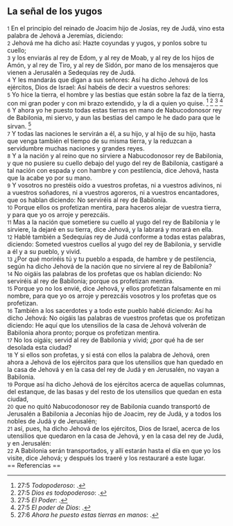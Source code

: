 == La señal de los yugos ==

{{anchor|1}} <small>1</small> En el principio del reinado de Joacim hijo de Josías, rey de Judá, vino esta palabra de Jehová a Jeremías, diciendo:<br>
{{anchor|2}} <small>2</small> Jehová me ha dicho así: Hazte coyundas y yugos, y ponlos sobre tu cuello;<br>
{{anchor|3}} <small>3</small> y los enviarás al rey de Edom, y al rey de Moab, y al rey de los hijos de Amón, y al rey de Tiro, y al rey de Sidón, por mano de los mensajeros que vienen a Jerusalén a Sedequías rey de Judá.<br>
{{anchor|4}} <small>4</small> Y les mandarás que digan a sus señores: Así ha dicho Jehová de los ejércitos, Dios de Israel: Así habéis de decir a vuestros señores:<br>
{{anchor|5}} <small>5</small> Yo hice la tierra, el hombre y las bestias que están sobre la faz de la tierra, con mi gran poder y con mi brazo extendido, y la di a quien yo quise. <ref>27:5 ''Todopoderoso'': {{lib|LU|142|3|7}}.</ref> <ref>27:5 ''Dios es todopoderoso'': {{lib|LU|131|10|3}}.</ref> <ref>27:5 ''El Poder'': {{lib|LU|131|10|6}}.</ref> <ref>27:5 ''El poder de Dios'': {{lib|LU|1|1|4}}.</ref><br>
{{anchor|6}} <small>6</small> Y ahora yo he puesto todas estas tierras en mano de Nabucodonosor rey de Babilonia, mi siervo, y aun las bestias del campo le he dado para que le sirvan. <ref>27:6 ''Ahora he puesto estas tierras en manos'': {{lib|LU|97|6|4}}.</ref><br>
{{anchor|7}} <small>7</small> Y todas las naciones le servirán a él, a su hijo, y al hijo de su hijo, hasta que venga también el tiempo de su misma tierra, y la reduzcan a servidumbre muchas naciones y grandes reyes.<br>
{{anchor|8}} <small>8</small> Y a la nación y al reino que no sirviere a Nabucodonosor rey de Babilonia, y que no pusiere su cuello debajo del yugo del rey de Babilonia, castigaré a tal nación con espada y con hambre y con pestilencia, dice Jehová, hasta que la acabe yo por su mano.<br>
{{anchor|9}} <small>9</small> Y vosotros no prestéis oído a vuestros profetas, ni a vuestros adivinos, ni a vuestros soñadores, ni a vuestros agoreros, ni a vuestros encantadores, que os hablan diciendo: No serviréis al rey de Babilonia.<br>
{{anchor|10}} <small>10</small> Porque ellos os profetizan mentira, para haceros alejar de vuestra tierra, y para que yo os arroje y perezcáis.<br>
{{anchor|11}} <small>11</small> Mas a la nación que sometiere su cuello al yugo del rey de Babilonia y le sirviere, la dejaré en su tierra, dice Jehová, y la labrará y morará en ella.<br>
{{anchor|12}} <small>12</small> Hablé también a Sedequías rey de Judá conforme a todas estas palabras, diciendo: Someted vuestros cuellos al yugo del rey de Babilonia, y servidle a él y a su pueblo, y vivid.<br>
{{anchor|13}} <small>13</small> ¿Por qué moriréis tú y tu pueblo a espada, de hambre y de pestilencia, según ha dicho Jehová de la nación que no sirviere al rey de Babilonia?<br>
{{anchor|14}} <small>14</small> No oigáis las palabras de los profetas que os hablan diciendo: No serviréis al rey de Babilonia; porque os profetizan mentira.<br>
{{anchor|15}} <small>15</small> Porque yo no los envié, dice Jehová, y ellos profetizan falsamente en mi nombre, para que yo os arroje y perezcáis vosotros y los profetas que os profetizan.<br>
{{anchor|16}} <small>16</small> También a los sacerdotes y a todo este pueblo hablé diciendo: Así ha dicho Jehová: No oigáis las palabras de vuestros profetas que os profetizan diciendo: He aquí que los utensilios de la casa de Jehová volverán de Babilonia ahora pronto; porque os profetizan mentira.<br>
{{anchor|17}} <small>17</small> No los oigáis; servid al rey de Babilonia y vivid; ¿por qué ha de ser desolada esta ciudad?<br>
{{anchor|18}} <small>18</small> Y si ellos son profetas, y si está con ellos la palabra de Jehová, oren ahora a Jehová de los ejércitos para que los utensilios que han quedado en la casa de Jehová y en la casa del rey de Judá y en Jerusalén, no vayan a Babilonia.<br>
{{anchor|19}} <small>19</small> Porque así ha dicho Jehová de los ejércitos acerca de aquellas columnas, del estanque, de las basas y del resto de los utensilios que quedan en esta ciudad,<br>
{{anchor|20}} <small>20</small> que no quitó Nabucodonosor rey de Babilonia cuando transportó de Jerusalén a Babilonia a Jeconías hijo de Joacim, rey de Judá, y a todos los nobles de Judá y de Jerusalén;<br>
{{anchor|21}} <small>21</small> así, pues, ha dicho Jehová de los ejércitos, Dios de Israel, acerca de los utensilios que quedaron en la casa de Jehová, y en la casa del rey de Judá, y en Jerusalén:<br>
{{anchor|22}} <small>22</small> A Babilonia serán transportados, y allí estarán hasta el día en que yo los visite, dice Jehová; y después los traeré y los restauraré a este lugar.<br>
== Referencias ==

<references />
